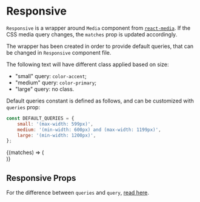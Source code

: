


<Meta title="Components/Responsive" component={Responsive} />

# Responsive

`Responsive` is a wrapper around `Media` component from [`react-media`](https://github.com/ReactTraining/react-media).
If the CSS media query changes, the `matches` prop is updated accordingly.

The wrapper has been created in order to provide default queries, that can be changed in `Responsive` component file.

The following text will have different class applied based on size:

-   "small" query: `color-accent`;
-   "medium" query: `color-primary`;
-   "large" query: no class.

Default queries constant is defined as follows, and can be customized with `queries` prop:

```jsx
const DEFAULT_QUERIES = {
    small: '(max-width: 599px)',
    medium: '(min-width: 600px) and (max-width: 1199px)',
    large: '(min-width: 1200px)',
};
```

<Preview>
    <Story name="Default">
        <div className="storybook-container">
            <Responsive>
                {(matches) => (
                    <div
                        className={
                            matches.small ? 'color-accent' : matches.medium ? 'color-primary' : ''
                        }
                    >
                        <Lorem />
                    </div>
                )}
            </Responsive>
        </div>
    </Story>
</Preview>

## Responsive Props

For the difference between `queries` and `query`, [read here](https://github.com/ReactTraining/react-media#query-vs-queries).

<Props of={Responsive} />
